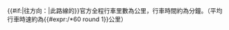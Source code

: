 {{#if:{{{3|}}}|往{{{3}}}方向：|此路線的}}官方全程行車里數為{{{1}}}公里，行車時間約為{{{2}}}分鐘。（平均行車時速約為{{#expr:{{{1}}}/{{{2}}}*60 round 1}}公里）
<noinclude>{{Documentation}}</noinclude>